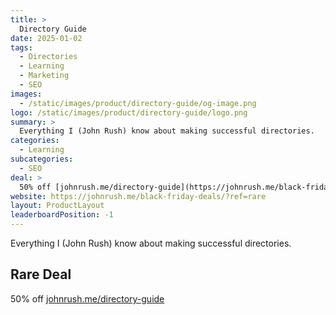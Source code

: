 ```yaml
---
title: >
  Directory Guide
date: 2025-01-02
tags:
  - Directories
  - Learning
  - Marketing
  - SEO
images:
  - /static/images/product/directory-guide/og-image.png
logo: /static/images/product/directory-guide/logo.png
summary: >
  Everything I (John Rush) know about making successful directories.
categories:
  - Learning
subcategories:
  - SEO
deal: >
  50% off [johnrush.me/directory-guide](https://johnrush.me/black-friday-deals/?ref=rare)
website: https://johnrush.me/black-friday-deals/?ref=rare
layout: ProductLayout
leaderboardPosition: -1
---
```

Everything I (John Rush) know about making successful directories.

## Rare Deal

50% off [johnrush.me/directory-guide](https://johnrush.me/black-friday-deals/?ref=rare)
